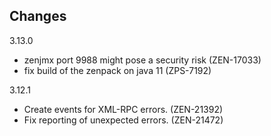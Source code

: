 == Changes ==

;3.13.0
* zenjmx port 9988 might pose a security risk (ZEN-17033)
* fix build of the zenpack on java 11 (ZPS-7192)

;3.12.1
* Create events for XML-RPC errors. (ZEN-21392)
* Fix reporting of unexpected errors. (ZEN-21472)
